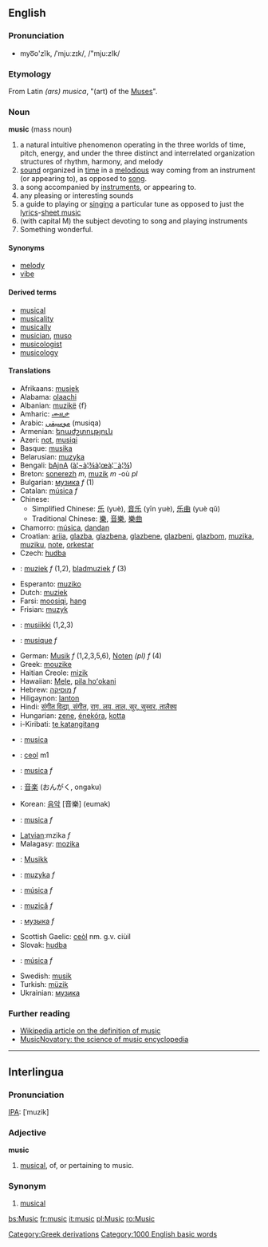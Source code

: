 {{wikipedia}}
==English==
===Pronunciation===
*myo͞o'zĭk, /ˈmjuːzɪk/, /"mju:zIk/

===Etymology===
From Latin ''(ars) musica'', "(art) of the [[Muse]]s".

===Noun===
'''music''' (mass noun)

# a natural intuitive phenomenon operating in the three worlds of time, pitch, energy, and under the three distinct and interrelated organization structures of rhythm, harmony, and melody
# [[sound]] organized in [[time]] in a [[melodious]] way coming from an instrument (or appearing to), as opposed to [[song]].
# a song accompanied by [[instrument|instruments]], or appearing to.
# any pleasing or interesting sounds
# a guide to playing or [[singing]] a particular tune as opposed to just the [[lyrics]]-[[sheet music]]
# (with capital M) the subject devoting to song and playing instruments
# Something wonderful.

====Synonyms====
*[[melody]]
*[[vibe]]

====Derived terms====
*[[musical]]
*[[musicality]]
*[[musically]]
*[[musician]], [[muso]]
*[[musicologist]]
*[[musicology]]

====Translations====
{{top}}
*Afrikaans: [[musiek]]
*Alabama: [[olaachi]]
*Albanian: [[muzikë]] {f}
*Amharic: [[ሙዚቃ]]
*Arabic: [[موسيقى]] (musiqa)
*Armenian: [[երաժշտություն]]
*Azeri: [[not]], [[musiqi]]
*Basque: [[musika]]
*Belarusian: [[muzyka]]
*Bengali: [[bAjnA]] ([[à¦¬à¦¾à¦œà¦¨à¦¾]])
*Breton: [[sonerezh]] ''m'', [[muzik]] ''m'' -où ''pl''
*Bulgarian: [[музика]] ''f'' (1)
*Catalan: [[música]] ''f''
*Chinese:
**Simplified Chinese: [[乐]] (yuè), [[音乐]] (yīn yuè), [[乐曲]] (yuè qǔ)
**Traditional Chinese: [[樂]], [[音樂]], [[樂曲]]
*Chamorro: [[música]], [[dandan]]
*Croatian: [[arija]], [[glazba]], [[glazbena]], [[glazbene]], [[glazbeni]], [[glazbom]], [[muzika]], [[muziku]], [[note]], [[orkestar]]
*Czech: [[hudba]]
*{{nl}}: [[muziek]] ''f'' (1,2), [[bladmuziek]] ''f'' (3)
*Esperanto: [[muziko]]
*Dutch: [[muziek]]
*Farsi: [[moosiqi]], [[hang]]
*Frisian: [[muzyk]]
*{{fi}}: [[musiikki]] (1,2,3)
*{{fr}}: [[musique]] ''f''
{{mid}}
*German: [[Musik]] ''f'' (1,2,3,5,6), [[Noten]] ''(pl)'' ''f'' (4)
*Greek: [[mouzike]]
*Haitian Creole: [[mizik]]
*Hawaiian: [[Mele]], [[pila hoʻokani]]
*Hebrew: [[מוסיקה]] ''f''
*Hiligaynon: [[lanton]]
*Hindi: [[संगीत विद्या, संगीत]], [[राग, लय, ताल, सुर, सुस्वर, तालैक्य]]
*Hungarian: [[zene]], [[énekóra]], [[kotta]]
*i-Kiribati: [[te katangitang]]
*{{ia}}: [[musica]]
*{{ga}}: [[ceol]] m1
*{{it}}: [[musica]] ''f''
*{{ja}}: [[音楽]] (おんがく, ongaku)
*Korean: [[음악]] [音樂] (eumak)
*{{la}}: [[musica]] ''f''
*[[Latvian]]:mzika ''f''
*Malagasy: [[mozika]]
*{{no}}: [[Musikk]]
*{{pl}}: [[muzyka]] ''f''
*{{pt}}: [[música]] ''f''
*{{ro}}: [[muzică]] ''f''
*{{ru}}: [[музыка]] ''f''
*Scottish Gaelic: [[ceòl]] nm. g.v. ciùil
*Slovak: [[hudba]]
*{{es}}: [[música]] ''f''
*Swedish: [[musik]]
*Turkish: [[müzik]]
*Ukrainian: [[музика]]
{{bottom}}

===Further reading===
* [[w:definition of music|Wikipedia article on the definition of music]]
*[http://www.musicnovatory.com MusicNovatory: the science of music encyclopedia]

----

==Interlingua==

===Pronunciation===
[[IPA]]: [ˈmuzik]

===Adjective===
'''music'''

# [[musical]], of, or pertaining to music.

===Synonym===
#[[musical]]

[[Category:Greek derivations]]

[[Category:1000 English basic words]]

[[bs:Music]]
[[fr:music]]
[[it:music]]
[[pl:Music]]
[[ro:Music]]